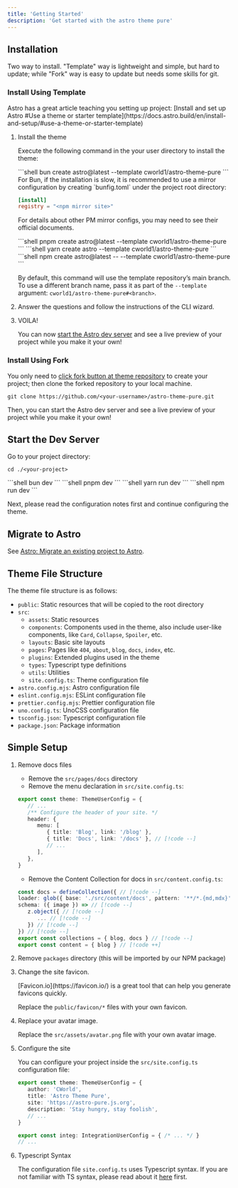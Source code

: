 ```yaml
---
title: 'Getting Started'
description: 'Get started with the astro theme pure'
---
```



## Installation

Two way to install. "Template" way is lightweight and simple, but hard to update; while "Fork" way is easy to update but needs some skills for git.

### Install Using Template

<Aside type='tip'>
Astro has a great article teaching you setting up project: [Install and set up Astro #Use a theme or starter template](https://docs.astro.build/en/install-and-setup/#use-a-theme-or-starter-template) 
</Aside>

<Steps>

1. Install the theme

   Execute the following command in the your user directory to install the theme:
   
   <Tabs>
   <TabItem label='bun'>
   ```shell
   bun create astro@latest --template cworld1/astro-theme-pure
   ```
   <Aside type='tip'>
   For Bun, if the installation is slow, it is recommended to use a mirror configuration by creating `bunfig.toml` under the project root directory:

   ```toml title="bunfig.toml"
   [install]
   registry = "<npm mirror site>"
   ```

   For details about other PM mirror configs, you may need to see their official documents.
   </Aside>
   </TabItem>
   <TabItem label='pnpm'>
   ```shell
   pnpm create astro@latest --template cworld1/astro-theme-pure
   ```
   </TabItem>
   <TabItem label='yarn'>
   ```shell
   yarn create astro --template cworld1/astro-theme-pure
   ```
   </TabItem>
   <TabItem label='npm'>
   ```shell
   npm create astro@latest -- --template cworld1/astro-theme-pure
   ```
   </TabItem>
   </Tabs>

   By default, this command will use the template repository’s main branch. To use a different branch name, pass it as part of the `--template` argument: `cworld1/astro-theme-pure#<branch>`.

2. Answer the questions and follow the instructions of the CLI wizard.

3. VOILA!

   You can now [start the Astro dev server](https://docs.astro.build/en/install-and-setup/#start-the-astro-dev-server) and see a live preview of your project while you make it your own!

</Steps>

### Install Using Fork

You only need to [click fork button at theme repository](https://github.com/cworld1/astro-theme-pure/fork) to create your project; then clone the forked repository to your local machine.

```shell
git clone https://github.com/<your-username>/astro-theme-pure.git
```

Then, you can start the Astro dev server and see a live preview of your project while you make it your own!

## Start the Dev Server

Go to your project directory:

```shell
cd ./<your-project>
```

<Tabs>
<TabItem label='bun'>
```shell
bun dev
```
</TabItem>
<TabItem label='pnpm'>
```shell
pnpm dev
```
</TabItem>
<TabItem label='yarn'>
```shell
yarn run dev
```
</TabItem>
<TabItem label='npm'>
```shell
npm run dev
```
</TabItem>
</Tabs>

Next, please read the configuration notes first and continue configuring the theme.

## Migrate to Astro

See [Astro: Migrate an existing project to Astro](https://docs.astro.build/en/guides/migrate-to-astro/).

## Theme File Structure

The theme file structure is as follows:

- `public`: Static resources that will be copied to the root directory
- `src`:
  - `assets`: Static resources
  - `components`: Components used in the theme, also include user-like components, like `Card`, `Collapse`, `Spoiler`, etc.
  - `layouts`: Basic site layouts
  - `pages`: Pages like `404`, `about`, `blog`, `docs`, `index`, etc.
  - `plugins`: Extended plugins used in the theme
  - `types`: Typescript type definitions
  - `utils`: Utilities
  - `site.config.ts`: Theme configuration file
- `astro.config.mjs`: Astro configuration file
- `eslint.config.mjs`: ESLint configuration file
- `prettier.config.mjs`: Prettier configuration file
- `uno.config.ts`: UnoCSS configuration file
- `tsconfig.json`: Typescript configuration file
- `package.json`: Package information

## Simple Setup


<Steps>

1. Remove docs files

   - Remove the `src/pages/docs` directory
   - Remove the menu declaration in `src/site.config.ts`:
   
   ```ts title="src/site.config.ts"
   export const theme: ThemeUserConfig = {
      // ...
      /** Configure the header of your site. */
      header: {
         menu: [
            { title: 'Blog', link: '/blog' },
            { title: 'Docs', link: '/docs' }, // [!code --]
            // ...
         ],
      },
   }
   ```

   - Remove the Content Collection for docs in `src/content.config.ts`:

   ```ts title="src/content.config.ts"
   const docs = defineCollection({ // [!code --]
   loader: glob({ base: './src/content/docs', pattern: '**/*.{md,mdx}' }), // [!code --]
   schema: ({ image }) => // [!code --]
      z.object({ // [!code --]
         ... // [!code --]
      }) // [!code --]
   }) // [!code --]
   export const collections = { blog, docs } // [!code --]
   export const content = { blog } // [!code ++]
   ```

2. Remove `packages` directory (this will be imported by our NPM package)

3. Change the site favicon.

   <Aside type='tip'>
   [Favicon.io](https://favicon.io/) is a great tool that can help you generate favicons quickly.
   </Aside>

   Replace the `public/favicon/*` files with your own favicon.

4. Replace your avatar image.

   Replace the `src/assets/avatar.png` file with your own avatar image.

5. Configure the site

   You can configure your project inside the `src/site.config.ts` configuration file:

   ```ts title="src/site.config.ts"
   export const theme: ThemeUserConfig = {
      author: 'CWorld',
      title: 'Astro Theme Pure',
      site: 'https://astro-pure.js.org',
      description: 'Stay hungry, stay foolish',
      // ...
   }

   export const integ: IntegrationUserConfig = { /* ... */ }
   // ...
   ```

6. Typescript Syntax

   The configuration file `site.config.ts` uses Typescript syntax. If you are not familiar with TS syntax, please read about it [here](https://learnxinyminutes.com/docs/typescript/) first.

</Steps>

